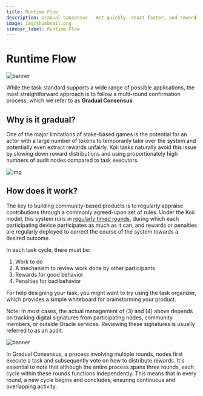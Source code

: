 ```yaml
---
title: Runtime Flow
description: Gradual Consensus - Act quickly, react faster, and reward slowly.
image: img/thumbnail.png
sidebar_label: Runtime Flow
---
```



# Runtime Flow

![banner](<./img/Gradual%20Consensus%20(1).png>)

<Description text="Gradual Consensus - Act quickly, react faster, and reward slowly." />

While the task standard supports a wide range of possible applications, the most straightforward approach is to follow a multi-round confirmation process, which we refer to as **Gradual Consensus**.

## **Why is it gradual?**

One of the major limitations of stake-based games is the potential for an actor with a large number of tokens to temporarily take over the system and potentially even extract rewards unfairly. Koii tasks naturally avoid this issue by slowing down reward distributions and using proportionately high numbers of audit nodes compared to task executors.

![img](./img/runtime_flow.svg)

## **How does it work?**

The key to building community-based products is to regularly appraise contributions through a commonly agreed-upon set of rules. Under the Koii model, this system runs in [regularly timed rounds](#the-task-lifecycle), during which each participating device participates as much as it can, and rewards or penalties are regularly deployed to correct the course of the system towards a desired outcome.

In each task cycle, there must be:

1. Work to do
2. A mechanism to review work done by other participants
3. Rewards for good behavior
4. Penalties for bad behavior

For help designing your task, you might want to try using the task organizer, which provides a simple whiteboard for brainstorming your product.

<ContentLink
  title="Task Outline"
  link="https://www.figma.com/community/file/1220194939977550205"
  imageLink="https://static.figma.com/uploads/1a667ef53b7c4837049399d0593ffca39e0bec9e"
  description="Figma"
  bottomText="Copy this whiteboard to start brainstorming how your task will work."
/>

Note: In most cases, the actual management of (3) and (4) above depends on tracking digital signatures from participating nodes, community members, or outside Oracle services. Reviewing these signatures is usually referred to as an audit.

![banner](./img/Gradual%20Consensus.svg)

In Gradual Consensus, a process involving multiple rounds, nodes first execute a task and subsequently vote on how to distribute rewards. It's essential to note that although the entire process spans three rounds, each cycle within these rounds functions independently. This means that in every round, a new cycle begins and concludes, ensuring continuous and overlapping activity.
